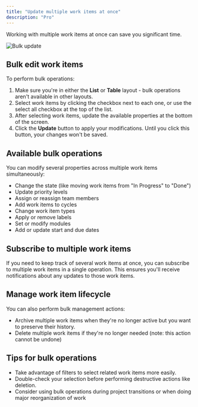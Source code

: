 ```yaml
---
title: "Update multiple work items at once"
description: "Pro"
---
```


Working with multiple work items at once can save you significant time.

![Bulk update](/images/core-concepts/issues/issues/bulk-update.webp)

## Bulk edit work items[​](#bulk-edit-work-items "Direct link to Bulk edit work items")

To perform bulk operations:

1. Make sure you're in either the **List** or **Table** layout - bulk operations aren't available in other layouts.
2. Select work items by clicking the checkbox next to each one, or use the select all checkbox at the top of the list.
3. After selecting work items, update the available properties at the bottom of the screen.
4. Click the **Update** button to apply your modifications. Until you click this button, your changes won't be saved.

## Available bulk operations[​](#available-bulk-operations "Direct link to Available bulk operations")

You can modify several properties across multiple work items simultaneously:

* Change the state (like moving work items from "In Progress" to "Done")
* Update priority levels
* Assign or reassign team members
* Add work items to cycles
* Change work item types
* Apply or remove labels
* Set or modify modules
* Add or update start and due dates

## Subscribe to multiple work items[​](#subscribe-to-multiple-work-items "Direct link to Subscribe to multiple work items")

If you need to keep track of several work items at once, you can subscribe to multiple work items in a single operation. This ensures you'll receive notifications about any updates to those work items.

## Manage work item lifecycle[​](#manage-work-item-lifecycle "Direct link to Manage work item lifecycle")

You can also perform bulk management actions:

* Archive multiple work items when they're no longer active but you want to preserve their history.
* Delete multiple work items if they're no longer needed (note: this action cannot be undone)

## Tips for bulk operations[​](#tips-for-bulk-operations "Direct link to Tips for bulk operations")

* Take advantage of filters to select related work items more easily.
* Double-check your selection before performing destructive actions like deletion.
* Consider using bulk operations during project transitions or when doing major reorganization of work
